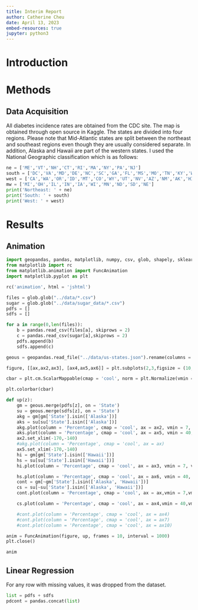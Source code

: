 ```yaml
---
title: Interim Report
author: Catherine Cheu
date: April 13, 2023
embed-resources: true
jupyter: python3
---
```


# Introduction

# Methods

## Data Acquisition

All diabetes incidence rates are obtained from the CDC site. The map is obtained through open source in Kaggle. The states are divided into four regions. Please note that Mid-Atlantic states are split between the northeast and southeast regions even though they are usually considered separate. In addition, Alaska and Hawaii are part of the western states. I used the National Geographic classification which is as follows:

```python
ne = ['ME','VT','NH','CT','RI','MA','NY','PA','NJ']
south = ['DC','VA','MD','DE','NC','SC','GA','FL','MS','MO','TN','KY','WV','AL','TX','AR','LA','OK']
west = ['CA','WA','OR','ID','MT','CO','WY','UT','NV','AZ','NM','AK','HI']
mw = ['MI','OH','IL','IN','IA','WI','MN','ND','SD','NE']
print('Northeast: ' + ne)
print('South: ' + south)
print('West: ' + west)
```

# Results

## Animation

```python
import geopandas, pandas, matplotlib, numpy, csv, glob, shapely, sklearn
from matplotlib import rc
from matplotlib.animation import FuncAnimation
import matplotlib.pyplot as plt

rc('animation', html = 'jshtml')

files = glob.glob("../data/*.csv")
sugar = glob.glob("../data/sugar_data/*.csv")
pdfs = []
sdfs = []

for a in range(0,len(files)):
	b = pandas.read_csv(files[a], skiprows = 2)
	c = pandas.read_csv(sugar[a],skiprows = 2)
	pdfs.append(b)
	sdfs.append(c)

geous = geopandas.read_file("../data/us-states.json").rename(columns = {'name':'State'})

figure, [[ax,ax2,ax3], [ax4,ax5,ax6]] = plt.subplots(2,3,figsize = (10,10))

cbar = plt.cm.ScalarMappable(cmap = 'cool', norm = plt.Normalize(vmin = 7, vmax = 14))

plt.colorbar(cbar)

def up(z):
	gm = geous.merge(pdfs[z], on = 'State')
	su = geous.merge(sdfs[z], on = 'State')
	akg = gm[gm['State'].isin(['Alaska'])]
	aks = su[su['State'].isin(['Alaska'])]
	akg.plot(column = 'Percentage', cmap = 'cool', ax = ax2, vmin = 7, vmax = 14)
	aks.plot(column = 'Percentage', cmap = 'cool', ax = ax5, vmin = 40, vmax = 80)
	ax2.set_xlim(-170,-140)
	#akg.plot(column = 'Percentage', cmap = 'cool', ax = ax)
	ax5.set_xlim(-170,-140)
	hi = gm[gm['State'].isin(['Hawaii'])]
	hs = su[su['State'].isin(['Hawaii'])]
	hi.plot(column = 'Percentage', cmap = 'cool', ax = ax3, vmin = 7, vmax = 14)

	hs.plot(column = 'Percentage', cmap = 'cool', ax = ax6, vmin = 40, vmax = 80)
	cont = gm[~gm['State'].isin(['Alaska', 'Hawaii'])]
	cs = su[~su['State'].isin(['Alaska', 'Hawaii'])]
	cont.plot(column = 'Percentage', cmap = 'cool', ax = ax,vmin = 7,vmax = 14)

	cs.plot(column = 'Percentage', cmap = 'cool', ax = ax4,vmin = 40,vmax = 80)

	#cont.plot(column = 'Percentage', cmap = 'cool', ax = ax4)
	#cont.plot(column = 'Percentage', cmap = 'cool', ax = ax7)
	#cont.plot(column = 'Percentage', cmap = 'cool', ax = ax10)

anim = FuncAnimation(figure, up, frames = 10, interval = 1000)
plt.close()

anim
```

## Linear Regression

For any row with missing values, it was dropped from the dataset.

```python
list = pdfs + sdfs
pdcont = pandas.concat(list)
```